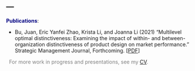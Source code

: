 ---
---

<link rel="stylesheet" href="style.css" type="text/css">


**<span style="color:navy">Publications<span>**:


  + Bu, Juan, Eric Yanfei Zhao, Krista Li, and Joanna Li (2021) "Multilevel optimal distinctiveness: Examining the impact of within- and between-organization distinctiveness of product design on market performance." Strategic Management Journal, Forthcoming. [[PDF](files/papers/Bu_et_al_2021.pdf)]<br>

&nbsp;
<span style="color:grey" >For more work in progress and presentations, see my [CV](files/cv/Joanna_Li_CV_02022022.pdf).</span>
